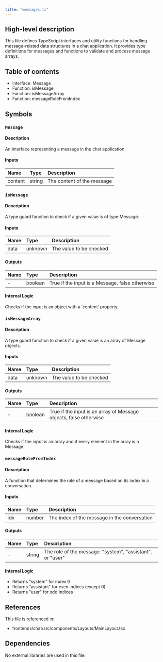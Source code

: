```yaml
---
title: "messages.ts"
---
```


## High-level description
This file defines TypeScript interfaces and utility functions for handling message-related data structures in a chat application. It provides type definitions for messages and functions to validate and process message arrays.

## Table of contents
- Interface: Message
- Function: isMessage
- Function: isMessageArray
- Function: messageRoleFromIndex

## Symbols

### `Message`
#### Description
An interface representing a message in the chat application.

#### Inputs
| Name | Type | Description |
|:-----|:-----|:------------|
| content | string | The content of the message |

### `isMessage`
#### Description
A type guard function to check if a given value is of type Message.

#### Inputs
| Name | Type | Description |
|:-----|:-----|:------------|
| data | unknown | The value to be checked |

#### Outputs
| Name | Type | Description |
|:-----|:-----|:------------|
| - | boolean | True if the input is a Message, false otherwise |

#### Internal Logic
Checks if the input is an object with a 'content' property.

### `isMessageArray`
#### Description
A type guard function to check if a given value is an array of Message objects.

#### Inputs
| Name | Type | Description |
|:-----|:-----|:------------|
| data | unknown | The value to be checked |

#### Outputs
| Name | Type | Description |
|:-----|:-----|:------------|
| - | boolean | True if the input is an array of Message objects, false otherwise |

#### Internal Logic
Checks if the input is an array and if every element in the array is a Message.

### `messageRoleFromIndex`
#### Description
A function that determines the role of a message based on its index in a conversation.

#### Inputs
| Name | Type | Description |
|:-----|:-----|:------------|
| idx | number | The index of the message in the conversation |

#### Outputs
| Name | Type | Description |
|:-----|:-----|:------------|
| - | string | The role of the message: "system", "assistant", or "user" |

#### Internal Logic
- Returns "system" for index 0
- Returns "assistant" for even indices (except 0)
- Returns "user" for odd indices

## References
This file is referenced in:
- frontends/chat/src/components/Layouts/MainLayout.tsx

## Dependencies
No external libraries are used in this file.